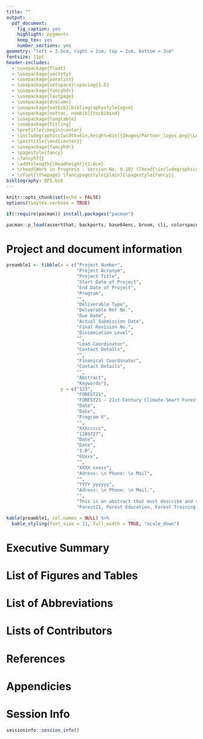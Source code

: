 ```yaml
---
title: ""
output:
  pdf_document:
    fig_caption: yes
    highlight: pygments
    keep_tex: yes
    number_sections: yes
geometry: "left = 2.5cm, right = 2cm, top = 2cm, bottom = 3cm"
fontsize: 11pt
header-includes:
  - \usepackage{float}
  - \usepackage{sectsty}
  - \usepackage{paralist}
  - \usepackage{setspace}\spacing{1.5}
  - \usepackage{fancyhdr}
  - \usepackage{lastpage}
  - \usepackage{dcolumn}
  - \usepackage{natbib}\bibliographystyle{agsm}
  - \usepackage[nottoc, numbib]{tocbibind}
  - \usepackage{longtable} 
  - \usepackage{titling} 
  - \pretitle{\begin{center}
  - \includegraphics[width=6in,height=6in]{Images/Partner_logos.png}\LARGE\\}
  - \posttitle{\end{center}}
  - \usepackage{fancyhdr} 
  - \pagestyle{fancy} 
  - \fancyhf{} 
  - \addtolength{\headheight}{1.0cm}
  - \rhead{Work in Progress - Version No. 0.10} \lhead{\includegraphics[width=2cm]{Forest21logo.png}}
  - \rfoot{\thepage} \fancypagestyle{plain}{\pagestyle{fancy}}
bibliography: QP2.bib
---
```


```r
knitr::opts_chunk$set(echo = FALSE)
options(tinytex.verbose = TRUE)

if(!require(pacman)) install.packages("pacman")

pacman::p_load(assertthat, backports, base64enc, broom, cli, colorspace, crayon, data.table, DBI, digest, dplyr, ellipsis, evaluate, fansi, flextable, gdtools, generics, glue, htmltools, httr , kableExtra, knitr, lifecycle, magrittr, munsell, officer, pillar, pkgconfig, purrr, R6, rlang, rmarkdown, rstudioapi, rvest, scales, sessioninfo, stringi, stringr, svglite, systemfonts, tibble, tidyr, tidyselect, utf8, uuid, vctrs, viridisLite, webshot, withr, xfun, xml2, yaml, zip)
```

\subsectionfont{\raggedright}
\subsubsectionfont{\raggedright}

\thispagestyle{empty}

\begin{centering}

\vspace{3cm}

```r
knitr::include_graphics("Partner_logos.png")
```

\vspace{3cm}

\Large
{\bf FOREST21 - 21st Century Climate-Smart Forestry Education for Livelihood
  and Sustainability in South Africa}
  
\vspace{2cm}

\Large
{\bf Quality Plan}

\vspace{4cm}

\normalsize
\singlespacing

```r
knitr::include_graphics("EU_logo.png")
```

\vspace{0.5 cm}

Disclaimer:\\
The information in this document is provided "as is."\\
No guarantee or warranty is given that the information is fit for any particular purpose.\\
The content of this document reflects only the author's view.\\
The European Commission is not responsbile for any use that\\
may be made of the information it contains.\\
The users use the information at their sole risk and liability.

\vspace{1.5 cm}

\end{centering}

\clearpage

\pagenumbering{roman}

# Project and document information {-}

```r
preamble1 <- tibble(x = c("Project Number", 
                          "Project Acronym", 
                          "Project Title", 
                          "Start Date of Project", 
                          "End Date of Project", 
                          "Program",
                          "",
                          "Deliverable Type",
                          "Delverable Ref No.",
                          "Due Date",
                          "Actual Submission Date",
                          "Final Revision No.",
                          "Dissemiation Level",
                          "",
                          "Lead Coordinator",
                          "Contact Details",
                          "",
                          "Finanical Coordinator",
                          "Contact Details",
                          "",
                          "Abstract",
                          "Keywords"),
                    y = c("123", 
                          "FOREST21", 
                          "FOREST21 - 21st Century Climate-Smart Forestry Education for Livelihood and Sustainability in South                                  Africa",
                          "Date", 
                          "Date", 
                          "Program X",
                          "",
                          "XXXccccc",
                          "1289727",
                          "Date",
                          "Date",
                          "1.0",
                          "GUxxx",
                          "",
                          "XXXX xxxxx",
                          "Adress: \n Phone: \n Mail",
                          "",
                          "YYYY yyyyyy",
                          "Adress: \n Phone: \n Mail:",
                          "",
                          "This is an abstract that must describe and summarize the project and this document.",
                          "Forest21, Forest Education, Forest Training, Problem-Based Learning"))

kable(preamble1, col.names = NULL) %>%
  kable_styling(font_size = 11, full_width = TRUE, "scale_down") 
```

\clearpage

\tableofcontents

\clearpage

# Executive Summary {-}

\clearpage

# List of Figures and Tables {-}

\clearpage

# List of Abbreviations {-}

\clearpage

# Lists of Contributors {-}

\clearpage

\pagenumbering{arabic}





\clearpage

# References {.unnumbered}

\clearpage

# Appendicies {.unnumbered}

\clearpage

# Session Info {.unnumbered}

```r
sessioninfo::session_info()
```


